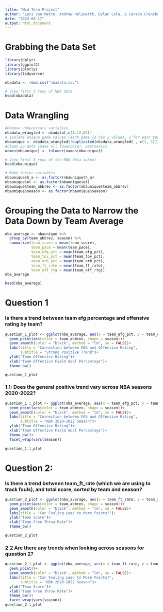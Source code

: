 ```yaml
---
title: "Mid Term Project"
author: "Lexi Van Metre, Andrew Holzwarth, Dylan Cole, & Carson Crenshaw"
date: "2023-03-17"
output: html_document
---
```


# Grabbing the Data Set 
```r
library(dplyr)
library(ggplot2)
library(plotly)
library(tidyverse)

nbadata <- read.csv("nbadata.csv")

# View first 5 rows of NBA data 
head(nbadata)
```

# Data Wrangling
```r
#Remove unnecessary variables
nbadata_wrangled <- nbadata[,c(1:12,62)]
# Isolate unique game values (each game_id has 2 values, 1 for each team)
nbaunique <- nbadata_wrangled[!duplicated(nbadata_wrangled[ , c(1, 5)]), ]
#Clean up data (make all lowercase), aesthetics
names(nbaunique) <- tolower(names(nbaunique))

# View first 5 rows of the NBA data subset
head(nbaunique)

# Make factor variables
nbaunique$h_a <- as.factor(nbaunique$h_a)
nbaunique$ot <- as.factor(nbaunique$ot)
nbaunique$team_abbrev <- as.factor(nbaunique$team_abbrev)
nbaunique$season <- as.factor(nbaunique$season)

```

# Grouping the Data to Narrow the Data Down by Team Average
```r

nba_average <- nbaunique %>%
  group_by(team_abbrev, season) %>%
  summarize(team_score = mean(team_score),
            team_pace = mean(team_pace),
            team_efg_pct = mean(team_efg_pct),
            team_tov_pct = mean(team_tov_pct),
            team_orb_pct = mean(team_orb_pct),
            team_ft_rate = mean(team_ft_rate),
            team_off_rtg = mean(team_off_rtg))
nba_average

head(nba_average)
```


# Question 1 
### Is there a trend between team efg percentage and offensive rating by team?
```r
question_1_plot <- ggplot(nba_average, aes(x = team_efg_pct, y = team_off_rtg))+
  geom_point(aes(color = team_abbrev, shape = season))+
  geom_smooth(color = "black", method = "lm", se = FALSE)+
  labs(title = "Connection between FG% and Offensive Rating", 
       subtitle = "Strong Positive Trend")+
  ylab("Team Offensive Rating")+
  xlab("Team Effective Field Goal Percentage")+
  theme_bw()

question_1_plot
```

### 1.1: Does the general positive trend vary across NBA seasons 2020-2022? 
```r
question_1.1_plot <- ggplot(nba_average, aes(x = team_efg_pct, y = team_off_rtg))+
  geom_point(aes(color = team_abbrev, shape = season))+
  geom_smooth(color = "black", method = "lm", se = FALSE)+
  labs(title = "Connection between FG% and Offensive Rating", 
       subtitle = "NBA 2020-2022 Season")+
  ylab("Team Offensive Rating")+
  xlab("Team Effective Field Goal Percentage")+
  theme_bw()+
  facet_wrap(vars(season))
  
question_1.1_plot
```

# Question 2:
### Is there a trend between team_ft_rate (which we are using to track fouls), and total score, sorted by team and season?
```r
question_2_plot <- ggplot(nba_average, aes(x = team_ft_rate, y = team_score))+
  geom_point(aes(color = team_abbrev, shape = season))+
  geom_smooth(color = "black", method = "lm", se = FALSE)+
  labs(title = "Can Fouling Lead to More Points?")+
  ylab("Team Score")+
  xlab("Team Free Throw Rate")+
  theme_bw()

question_2_plot
```

### 2.2 Are there any trends when looking across seasons for question 2? 
```r

question_2.1_plot <- ggplot(nba_average, aes(x = team_ft_rate, y = team_score,color = team_abbrev, shape = season))+
  geom_point()+
  geom_smooth(color = "black", method = "lm", se = FALSE)+
  labs(title = "Can Fouling Lead to More Points?",
       subtitle = "NBA 2020-2022 Season")+
  ylab("Team Score")+
  xlab("Team Free Throw Rate")+
  theme_bw()+
  facet_wrap(vars(season))
question_2.1_plot

```

